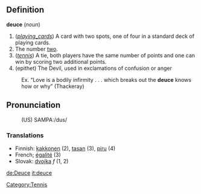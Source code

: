 ==Definition==
[[Category:Tennis]]
<b>deuce</b> (<i>noun</i>)
# (<i>[[playing_cards]]</i>) A card with two spots, one of four in a standard deck of playing cards.
# The number [[two]].
# (<i>[[tennis]]</i>) A tie, both players have the same number of points and one can win by scoring two additional points.
# (epithet) The Devil, used in exclamations of confusion or anger
:Ex. “Love is a bodily infirmity . . . which breaks out the <b>deuce</b> knows how or why” (Thackeray)

==Pronunciation==
:(US) SAMPA:/dus/

===Translations===

*Finnish: [[kakkonen]] (2), [[tasan]] (3), [[piru]] (4)
*French; [[égalité]] (3)
*Slovak: [[dvojka]] ''f'' (1, 2)

[[de:Deuce]]
[[it:deuce]]